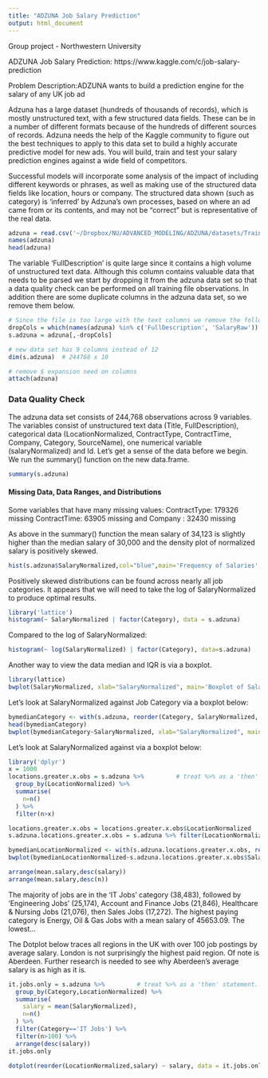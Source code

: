 ```yaml
---
title: "ADZUNA Job Salary Prediction"
output: html_document
---
```


Group project - Northwestern University

ADZUNA Job Salary Prediction: https://www.kaggle.com/c/job-salary-prediction

Problem Description:ADZUNA wants to build a prediction engine for the salary of any UK job ad

Adzuna has a large dataset (hundreds of thousands of records), which is mostly unstructured text,
with a few structured data fields. These can be in a number of different formats because of the
hundreds of different sources of records. Adzuna needs the help of the Kaggle community to figure
out the best techniques to apply to this data set to build a highly accurate predictive model for new
ads. You will build, train and test your salary prediction engines against a wide field of
competitors.

Successful models will incorporate some analysis of the impact of including different keywords or
phrases, as well as making use of the structured data fields like location, hours or company. The structured data shown (such as category) is 'inferred' by Adzuna's own processes, based on where an ad came from or its contents, and may not be "correct" but is representative of the real data.



```r
adzuna = read.csv('~/Dropbox/NU/ADVANCED_MODELING/ADZUNA/datasets/Train_rev1.csv', nrow=500)
names(adzuna)
head(adzuna)
```

The variable 'FullDescription' is quite large since it contains a high volume of unstructured text data. Although this column contains valuable data that needs to be parsed we start by dropping it from the adzuna data set so that a data quality check can be performed on all training file observations. In addition there are some duplicate columns in the adzuna data set, so we remove them below.

```r
# Since the file is too large with the text columns we remove the following columns
dropCols = which(names(adzuna) %in% c('FullDescription', 'SalaryRaw'))
s.adzuna = adzuna[,-dropCols]

# new data set has 9 columns instead of 12
dim(s.adzuna)  # 244768 x 10

# remove $ expansion need on columns
attach(adzuna)
```


<!-- The strsplit(a, ",") -->
<!-- ```{r} -->
<!-- #install.packages('splitstackshape') -->
<!-- library(splitstackshape) -->
<!-- names(s.adzuna) -->
<!-- cSplit(s.adzuna, "LocationRaw", ",") -->
<!-- ``` -->

### Data Quality Check
The adzuna data set consists of 244,768 observations across 9 variables. The variables consist of unstructured text data (Title, FullDescription), categorical data (LocationNormalized, ContractType, ContractTime, Company, Category, SourceName), one numerical variable (salaryNormalized) and Id. Let's get a sense of the data before we begin. We run the summary() function on the new data.frame. 

```r
summary(s.adzuna)
```


#### Missing Data, Data Ranges, and Distributions
Some variables that have many missing values:
ContractType: 179326 missing
ContractTime:  63905 missing and 
Company     :  32430 missing


As above in the summary() function the mean salary of 34,123 is slightly higher than the median salary of 30,000 and the density plot of normalized salary is positively skewed. 
```r
hist(s.adzuna$SalaryNormalized,col="blue",main='Frequency of Salaries', xlab='Salary') 
```

Positively skewed distributions can be found across nearly all job categories. It appears that we will need to take the log of SalaryNormalized to produce optimal results. 
```r
library('lattice')
histogram(~ SalaryNormalized | factor(Category), data = s.adzuna)
```

Compared to the log of SalaryNormalized:
```r
histogram(~ log(SalaryNormalized) | factor(Category), data=s.adzuna)
```

Another way to view the data median and IQR is via a boxplot. 

```r
library(lattice)
bwplot(SalaryNormalized, xlab="SalaryNormalized", main='Boxplot of SalaryNormalized')
```

Let's look at SalaryNormalized against Job Category via a boxplot below:
```r
bymedianCategory <- with(s.adzuna, reorder(Category, SalaryNormalized, median))
head(bymedianCategory)
bwplot(bymedianCategory~SalaryNormalized, xlab="SalaryNormalized", main='Boxplot of SalaryNormalized by Category')
```
   

Let's look at SalaryNormalized against  via a boxplot below:
   
```r
library('dplyr')
x = 1000
locations.greater.x.obs = s.adzuna %>%         # treat %>% as a 'then' statement... 
  group_by(LocationNormalized) %>%
  summarise(
    n=n()
  ) %>%
  filter(n>x)

locations.greater.x.obs = locations.greater.x.obs$LocationNormalized
s.adzuna.locations.greater.x.obs = s.adzuna %>% filter(LocationNormalized %in% locations.greater.x.obs)

bymedianLocationNormalized <- with(s.adzuna.locations.greater.x.obs, reorder(LocationNormalized, SalaryNormalized, median))
bwplot(bymedianLocationNormalized~s.adzuna.locations.greater.x.obs$SalaryNormalized, xlab="SalaryNormalized", main='Boxplot of SalaryNormalized by LocationNormalized')

```

```r
arrange(mean.salary,desc(salary))
arrange(mean.salary,desc(n))
```

The majority of jobs are in the 'IT Jobs' category (38,483), followed by 'Engineering Jobs' (25,174), Account and Finance Jobs (21,846), Healthcare & Nursing Jobs (21,076), then Sales Jobs (17,272). The highest paying category is Energy, Oil & Gas Jobs with a mean salary of 45653.09. The lowest...

The Dotplot below traces all regions in the UK with over 100 job postings by average salary. London is not surprisingly the highest paid region. Of note is Aberdeen. Further research is needed to see why Aberdeen's average salary is as high as it is. 
```r
it.jobs.only = s.adzuna %>%         # treat %>% as a 'then' statement... 
  group_by(Category,LocationNormalized) %>%
  summarise(
    salary = mean(SalaryNormalized),
    n=n()
  ) %>% 
  filter(Category=='IT Jobs') %>%
  filter(n>100) %>%
  arrange(desc(salary))
it.jobs.only

dotplot(reorder(LocationNormalized,salary) ~ salary, data = it.jobs.only, scales = list(y = list(relation="free")))

```


